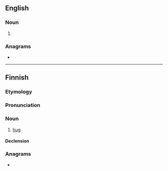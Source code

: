 ==English==

===Noun===
{{head|en|noun form}}

# {{plural of|en|halau}}

===Anagrams===
* {{anagrams|en|a=aahlsu|Lashua}}

----

==Finnish==

===Etymology===
{{suf|fi|halata|us|id1=hug|id2=action or event}}

===Pronunciation===
{{fi-pronunciation}}

===Noun===
{{wikipedia|Halaaminen|lang=fi}}
{{fi-noun}}

# [[hug]]

====Declension====
{{fi-decl-vastaus|halau|a}}

===Anagrams===
* {{anagrams|fi|a=aahlsu|Halsua|laahus}}